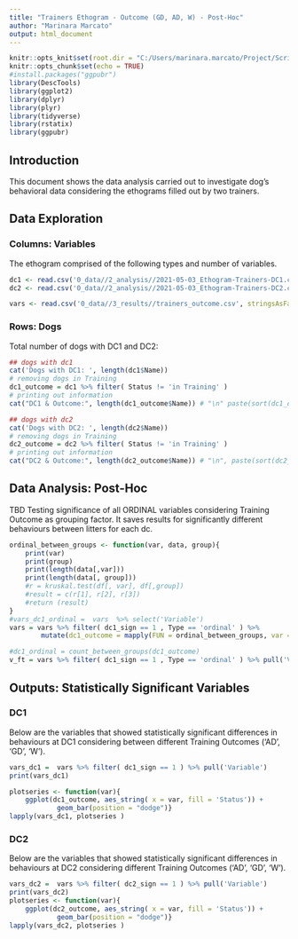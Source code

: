 ```yaml
---
title: "Trainers Ethogram - Outcome (GD, AD, W) - Post-Hoc"
author: "Marinara Marcato"
output: html_document
---
```


```r
knitr::opts_knit$set(root.dir = "C:/Users/marinara.marcato/Project/Scripts/dog_ethogram")
knitr::opts_chunk$set(echo = TRUE)
#install.packages("ggpubr")
library(DescTools)
library(ggplot2)
library(dplyr)
library(plyr)
library(tidyverse)
library(rstatix)
library(ggpubr)
```

## Introduction 
This document shows the data analysis carried out to investigate 
dog's behavioral data considering the ethograms filled out by two trainers.

## Data Exploration
### Columns: Variables
The ethogram comprised of the following types and number of variables.

```r
dc1 <- read.csv('0_data//2_analysis//2021-05-03_Ethogram-Trainers-DC1.csv', stringsAsFactors=FALSE)
dc2 <- read.csv('0_data//2_analysis//2021-05-03_Ethogram-Trainers-DC2.csv', stringsAsFactors=FALSE)

vars <- read.csv('0_data//3_results//trainers_outcome.csv', stringsAsFactors=FALSE)
```


### Rows: Dogs
Total number of dogs with DC1 and DC2:
```r
## dogs with dc1
cat('Dogs with DC1: ', length(dc1$Name))
# removing dogs in Training
dc1_outcome = dc1 %>% filter( Status != 'in Training' )
# printing out information
cat("DC1 & Outcome:", length(dc1_outcome$Name)) # "\n" paste(sort(dc1_outcome$Name), collapse = ", "))

## dogs with dc2 
cat('Dogs with DC2: ', length(dc2$Name))
# removing dogs in Training
dc2_outcome = dc2 %>% filter( Status != 'in Training' )
# printing out information
cat("DC2 & Outcome:", length(dc2_outcome$Name)) # "\n", paste(sort(dc2_outcome$Name), collapse = ", "))
```

## Data Analysis: Post-Hoc
TBD
Testing significance of all ORDINAL variables considering Training Outcome as grouping factor.
It saves results for significantly different behaviours between litters for each dc.
```r
ordinal_between_groups <- function(var, data, group){
    print(var)
    print(group)
    print(length(data[,var]))
    print(length(data[, group]))
    #r = kruskal.test(df[, var], df[,group])
    #result = c(r[1], r[2], r[3])
    #return (result)
}
#vars_dc1_ordinal =  vars  %>% select('Variable')
vars = vars %>% filter( dc1_sign == 1 , Type == 'ordinal' ) %>% 
        mutate(dc1_outcome = mapply(FUN = ordinal_between_groups, var = vars$Variable, MoreArgs = list(dc1_outcome, 'Status')))

#dc1_ordinal = count_between_groups(dc1_outcome)
v_ft = vars %>% filter( dc1_sign == 1 , Type == 'ordinal' ) %>% pull('Variable')
```

## Outputs: Statistically Significant Variables

### DC1
Below are the variables that showed statistically significant differences in behaviours at DC1 considering between different Training Outcomes ('AD', 'GD', 'W').
```r
vars_dc1 =  vars %>% filter( dc1_sign == 1 ) %>% pull('Variable')
print(vars_dc1)

plotseries <- function(var){
    ggplot(dc1_outcome, aes_string( x = var, fill = 'Status')) + 
            geom_bar(position = "dodge")}
lapply(vars_dc1, plotseries )
```

### DC2
Below are the variables that showed statistically significant differences in behaviours at DC2 considering different Training Outcomes ('AD', 'GD', 'W').

```r
vars_dc2 =  vars %>% filter( dc2_sign == 1 ) %>% pull('Variable')
print(vars_dc2)
plotseries <- function(var){
    ggplot(dc2_outcome, aes_string( x = var, fill = 'Status')) + 
            geom_bar(position = "dodge")}
lapply(vars_dc2, plotseries )
```
